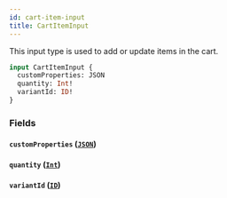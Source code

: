 ```yaml
---
id: cart-item-input
title: CartItemInput
---
```



This input type is used to add or update items in the cart.


```graphql
input CartItemInput {
  customProperties: JSON
  quantity: Int!
  variantId: ID!
}
```


### Fields

#### `customProperties` ([`JSON`](/developers/demandhq-apis/storefront-api/graphql/reference/scalars/json))




#### `quantity` ([`Int`](/developers/demandhq-apis/storefront-api/graphql/reference/scalars/int))




#### `variantId` ([`ID`](/developers/demandhq-apis/storefront-api/graphql/reference/scalars/id))






